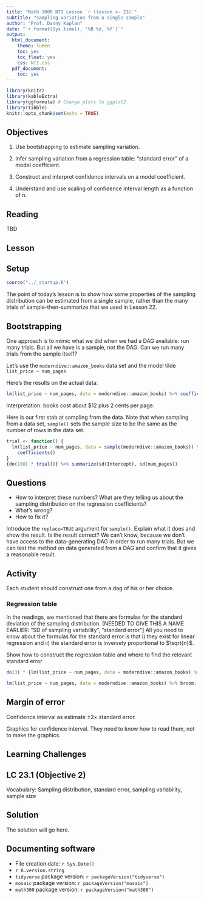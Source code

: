 ```yaml
---
title: "Math 300R NTI Lesson `r (lesson <- 23)`"
subtitle: "sampling variation from a single sample"
author: "Prof. Danny Kaplan"
date: "`r format(Sys.time(), '%B %d, %Y')`"
output:
  html_document:
    theme: lumen
    toc: yes
    toc_float: yes
    css: NTI.css
  pdf_document:
    toc: yes
---
```



```r
library(knitr)
library(kableExtra)
library(ggformula) # Change plots to ggplot2
library(tibble)
knitr::opts_chunk$set(echo = TRUE)
```

## Objectives


#. Use bootstrapping to estimate sampling variation.

#. Infer sampling variation from a regression table: "standard error" of a model coefficient.

#. Construct and interpret confidence intervals on a model coefficient.

#. Understand and use scaling of confidence interval length as a function of $n$.

## Reading

TBD


## Lesson

::: {.callout-tip icon=FALSE}
## Setup 

```r
source("../_startup.R")
```
:::



The point of today's lesson is to show how some properties of the sampling distribution can be estimated from a single sample, rather than the many trials of sample-then-summarize that we used in Lesson 22.

## Bootstrapping

One approach is to mimic what we did when we had a DAG available: run many trials. But all we have is a sample, not the DAG. Can we run many trials from the sample itself?

Let's use the `moderndive::amazon_books` data set and the model tilde `list_price ~ num_pages`

Here's the results on the actual data:
```r
lm(list_price ~ num_pages, data = moderndive::amazon_books) %>% coefficients()
```
Interpretation: books cost about $12 plus 2 cents per page.

Here is our first stab at sampling from the data. Note that when sampling from a data set, `sample()` sets the sample size to be the same as the number of rows in the data set.
```r
trial <- function() {
  lm(list_price ~ num_pages, data = sample(moderndive::amazon_books)) %>% 
    coefficients()
}
{do(100) * trial()} %>% summarize(sd(Intercept), sd(num_pages))
```
::: {.callout-note icon=false}
## Questions

- How to interpret these numbers? What are they telling us about the sampling distribution on the regression coefficients?
- What's wrong?
- How to fix it?
:::

Introduce the `replace=TRUE` argument for `sample()`. Explain what it does and show the result. 
Is the result correct? We can't know, because we don't have access to the data-generating DAG in order to run many trials. But we can test the method on data generated from a DAG and confirm that it gives a reasonable result.

::: {.callout-important icon=false}
## Activity

Each student should construct one from a dag of his or her choice.
:::

### Regression table

In the readings, we mentioned that there are formulas for the standard deviation of the sampling distribution. [NEEDED TO GIVE THIS A NAME EARLIER: "SD of sampling variability", "standard error"] All you need to know about the formulas for the standard error is that i) they exist for linear regression and ii) the standard error is inversely proportional to $\sqrt{n}$.

Show how to construct the regression table and where to find the relevant standard error

```r
do(3) * {lm(list_price ~ num_pages, data = moderndive::amazon_books) %>% broom::tidy()}
```

```r
lm(list_price ~ num_pages, data = moderndive::amazon_books) %>% broom::glance()
```


## Margin of error

Confidence interval as estimate $\pm 2\times$ standard error.

Graphics for confidence interval. They need to know how to read them, not to make the graphics.

## Learning Challenges

:::: {.callout-note icon=false}
## LC 23.1 (Objective 2)

Vocabulary: Sampling distribution, standard error, sampling variability, sample size

::: {.callout-tip}
## Solution


The solution will go here.
:::
::::

## Documenting software

* File creation date: `r Sys.Date()`
* `r R.version.string`
* `tidyverse` package version: `r packageVersion("tidyverse")`
* `mosaic` package version: `r packageVersion("mosaic")`
* `math300` package version: `r packageVersion("math300")`

  


